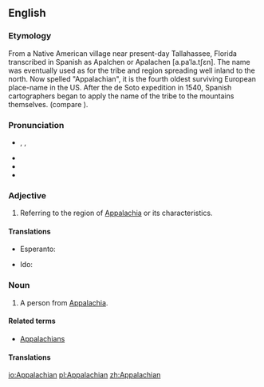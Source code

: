 ==English==

===Etymology===
From a Native American village near present-day Tallahassee, Florida transcribed in Spanish as Apalchen or Apalachen [a.paˈla.tʃɛn]. The name was eventually used as for the tribe and region spreading well inland to the north. Now spelled "Appalachian", it is the fourth oldest surviving European place-name in the US. After the de Soto expedition in 1540, Spanish cartographers began to apply the name of the tribe to the mountains themselves. (compare {{w|Appalachia#Etymology_and_pronunciation|Wikipedia's article on the etymology and pronunciation of "Appalachia"}}).

===Pronunciation===
* {{a|US}} {{IPA|/ˌæpəˈleɪtʃən/}}, {{IPA|/ˌæpəˈlætʃən/}}, {{IPA|/ˌæpəˈleɪʃən/}}
* {{audio|en-us-Appalachian.ogg|Audio (US)|lang=en}}
* {{rhymes|eɪʃən}}
* {{homophones|lang=en|appellation}}

===Adjective===
{{en-adj}}

# Referring to the region of [[Appalachia]] or its characteristics.

====Translations====
{{trans-top|referring to the region of Appalachia}}
* Esperanto: {{t|eo|Apalaĉa}}
{{trans-mid}}
* Ido: {{t|io|Apalacha}}
{{trans-bottom}}

===Noun===
{{en-noun}}

# A person from [[Appalachia]].

====Related terms====
* [[Appalachians]]

====Translations====
{{trans-top|person from Appalachia}}
{{trans-mid}}
{{trans-bottom}}

[[io:Appalachian]]
[[pl:Appalachian]]
[[zh:Appalachian]]